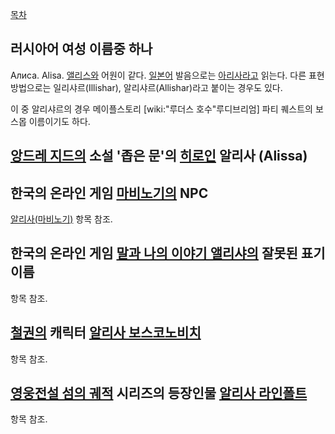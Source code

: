 [[목차]]

== 러시아어 여성 이름중 하나 ==
Алиса. Alisa. 
[[앨리스]]와 어원이 같다. [[일본어]] 발음으로는 [[아리사]]라고 읽는다. 다른 표현 방법으로는 일리샤르(Illishar), 알리샤르(Allishar)라고 붙이는 경우도 있다.

이 중 알리샤르의 경우 메이플스토리 [wiki:"루더스 호수"루디브리엄] 파티 퀘스트의 보스몹 이름이기도 하다.

== [[앙드레 지드]]의 소설 '좁은 문'의 [[히로인]] 알리사 (Alissa) ==

== 한국의 온라인 게임 [[마비노기]]의 NPC ==
[[알리사(마비노기)]] 항목 참조.

== 한국의 온라인 게임 [[말과 나의 이야기 앨리샤]]의 잘못된 표기 이름 ==
항목 참조.

== [[철권]]의 캐릭터 [[알리사 보스코노비치]] ==
항목 참조.

== [[영웅전설 섬의 궤적]] 시리즈의 등장인물 [[알리사 라인폴트]] ==
항목 참조.
